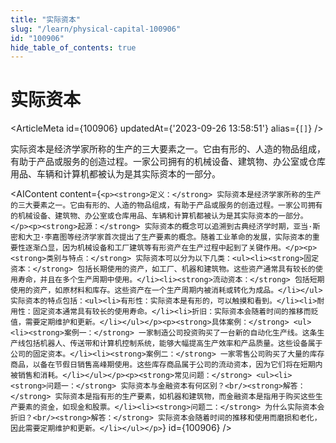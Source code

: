 ```yaml
---
title: "实际资本"
slug: "/learn/physical-capital-100906"
id: "100906"
hide_table_of_contents: true
---
```



# 实际资本

<ArticleMeta id={100906} updatedAt={'2023-09-26 13:58:51'} alias={`[]`} />
<div className='border-solid border-b border-t-0 my-4 border-[var(--ifm-color-gray-300)]' />

实际资本是经济学家所称的生产的三大要素之一。它由有形的、人造的物品组成，有助于产品或服务的创造过程。一家公司拥有的机械设备、建筑物、办公室或仓库用品、车辆和计算机都被认为是其实际资本的一部分。

<AIContent content={`<p><strong>定义：</strong> 实际资本是经济学家所称的生产的三大要素之一。它由有形的、人造的物品组成，有助于产品或服务的创造过程。一家公司拥有的机械设备、建筑物、办公室或仓库用品、车辆和计算机都被认为是其实际资本的一部分。</p><p><strong>起源：</strong> 实际资本的概念可以追溯到古典经济学时期，亚当·斯密和大卫·李嘉图等经济学家首次提出了生产要素的概念。随着工业革命的发展，实际资本的重要性逐渐凸显，因为机械设备和工厂建筑等有形资产在生产过程中起到了关键作用。</p><p><strong>类别与特点：</strong> 实际资本可以分为以下几类：<ul><li><strong>固定资本：</strong> 包括长期使用的资产，如工厂、机器和建筑物。这些资产通常具有较长的使用寿命，并且在多个生产周期中使用。</li><li><strong>流动资本：</strong> 包括短期使用的资产，如原材料和库存。这些资产在一个生产周期内被消耗或转化为成品。</li></ul>实际资本的特点包括：<ul><li>有形性：实际资本是有形的，可以触摸和看到。</li><li>耐用性：固定资本通常具有较长的使用寿命。</li><li>折旧：实际资本会随着时间的推移而贬值，需要定期维护和更新。</li></ul></p><p><strong>具体案例：</strong> <ul><li><strong>案例一：</strong> 一家制造公司投资购买了一台新的自动化生产线。这条生产线包括机器人、传送带和计算机控制系统，能够大幅提高生产效率和产品质量。这些设备属于公司的固定资本。</li><li><strong>案例二：</strong> 一家零售公司购买了大量的库存商品，以备在节假日销售高峰期使用。这些库存商品属于公司的流动资本，因为它们将在短期内被销售和消耗。</li></ul></p><p><strong>常见问题：</strong> <ul><li><strong>问题一：</strong> 实际资本与金融资本有何区别？<br/><strong>解答：</strong> 实际资本是指有形的生产要素，如机器和建筑物，而金融资本是指用于购买这些生产要素的资金，如现金和股票。</li><li><strong>问题二：</strong> 为什么实际资本会折旧？<br/><strong>解答：</strong> 实际资本会随着时间的推移和使用而磨损和老化，因此需要定期维护和更新。</li></ul></p>`} id={100906} />
